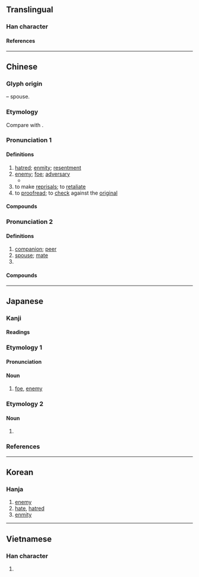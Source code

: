 {{also|讐}}
{{character info}}
==Translingual==

===Han character===
{{Han char|rn=9|rad=人|as=02|sn=4|four=24217|canj=OKN|ids=⿰亻九}}

====References====
{{Han ref|kx=0091.150|dkj=00355|dj=0193.070|hdz=10109.030|uh=4EC7}}

----

==Chinese==
{{zh-forms|alt=讎-“resentment”,㐜}}

===Glyph origin===
{{Han etym}}
{{Han compound|人|alt1=亻|九|ls=psc|c1=s|c2=p|t1=person}} – spouse.

===Etymology===
Compare with {{cog|my|ခု||be resented, be offended}}.

===Pronunciation 1===
{{zh-pron
|m=chóu
|c=sau4,cau4
|h=pfs=sù
|md=siù
|mn=siû
|w=3zeu
|mc=y
|oc=y
|cat=n,v
}}

====Definitions====
{{zh-hanzi}}

# [[hatred]]; [[enmity]]; [[resentment]]
# [[enemy]]; [[foe]]; [[adversary]]
#* {{zh-x|我 又 要 叫 你 和 女人 彼此 為{wéi} 仇。你 的 後裔 和 女人 的 後裔 也 彼此 為{wéi} 仇。|And I will put '''enmity''' between thee and the woman, and between thy seed and her seed.}}
# to make [[reprisal]]s; to [[retaliate]]
# to [[proofread]]; to [[check]] against the [[original]]

====Compounds====
{{zh-der|寇仇|九世之仇|報仇|借客報仇|前仇|同仇|仇疙瘩|復仇雪恥|借交報仇|夙仇|仇口兒|嫉惡若仇|口仇|報仇雪恥|公報私仇|千仇萬恨|仇敵|冤仇|恩將仇報|復仇|仇香|反目成仇|怨仇|尋仇|仇國論|官報私仇|嫉惡如仇|不解之仇|仇怨|仇視|報仇雪恨|仇家|世仇|仇殺|分天之仇|仇隙|同仇敵愾|一箭之仇|仇恨|仇人|切骨之仇|疾之如仇|瀝血之仇|私仇|朋比作仇|疾惡若仇|疾惡如仇|戴天之仇|敵愾同仇|疾之若仇|爵仇|深仇大恨|祁奚薦仇|解劍拜仇|靦顏事仇|記仇|結仇|親痛仇快|薄海同仇|血海深仇}}

===Pronunciation 2===
{{zh-pron
|m=qiú
|c=kau4
|mn=kiû
|w=3jjieu
|dial=n
|mc=y
|oc=y
|cat=n,pn
}}

====Definitions====
{{zh-hanzi}}

# [[companion]]; [[peer]]
# [[spouse]]; [[mate]]
# {{surname|zh}}

====Compounds====
{{zh-der|仇仇|仇偶}}

{{zh-cat|Intermediate}}

----

==Japanese==

===Kanji===
{{ja-kanji|grade=|rs=人02}}

====Readings====
{{ja-readings
|goon=ぐ
|kanon=きゅう
|kun=あだ-, かたき-
}}

===Etymology 1===
{{ja-kanjitab|あだ|yomi=k}}

====Pronunciation====
{{ja-pron|あだ|y=k|acc=2|acc_ref=DJR}}

====Noun====
{{ja-noun|あだ}}

# [[foe]], [[enemy]]

===Etymology 2===

====Noun====
{{ja-noun|かたき}}

# {{alternative form of|ja|敵}}

{{attention|ja|suffix too}}

===References===
<references/>

----

==Korean==

===Hanja===
{{ko-hanja|구}}

# [[enemy]]
# [[hate]], [[hatred]]
# [[enmity]]

----

==Vietnamese==

===Han character===
{{vi-readings|reading=[[cừu]]|rs=人02}}

# {{rfdef|vi|sort=人02}}
